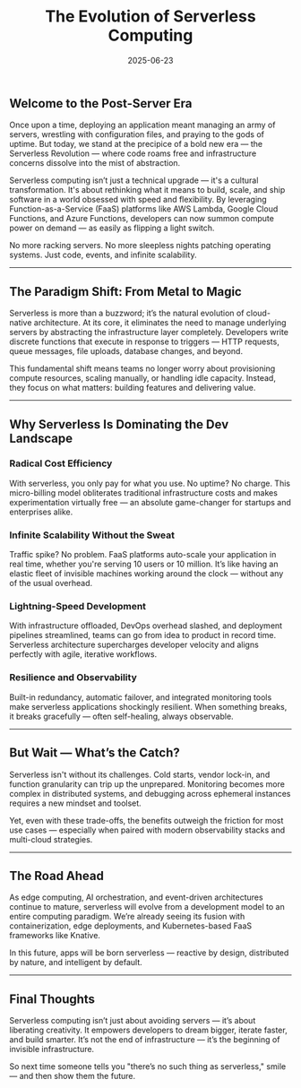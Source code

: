 ﻿---
date: '2025-06-23'
title: 'The Evolution of Serverless Computing'
description: 'A deep dive into how serverless architectures are revolutionizing application development, reducing costs, and enabling developers to focus more on code and less on infrastructure.'
categories:
  - 'Serverless'
  - 'Cloud Computing'
  - 'DevOps'
---

## Welcome to the Post-Server Era

Once upon a time, deploying an application meant managing an army of servers, wrestling with configuration files, and praying to the gods of uptime. But today, we stand at the precipice of a bold new era — the Serverless Revolution — where code roams free and infrastructure concerns dissolve into the mist of abstraction.

Serverless computing isn’t just a technical upgrade — it's a cultural transformation. It's about rethinking what it means to build, scale, and ship software in a world obsessed with speed and flexibility. By leveraging Function-as-a-Service (FaaS) platforms like AWS Lambda, Google Cloud Functions, and Azure Functions, developers can now summon compute power on demand — as easily as flipping a light switch.

No more racking servers. No more sleepless nights patching operating systems. Just code, events, and infinite scalability.

---

## The Paradigm Shift: From Metal to Magic

Serverless is more than a buzzword; it’s the natural evolution of cloud-native architecture. At its core, it eliminates the need to manage underlying servers by abstracting the infrastructure layer completely. Developers write discrete functions that execute in response to triggers — HTTP requests, queue messages, file uploads, database changes, and beyond.

This fundamental shift means teams no longer worry about provisioning compute resources, scaling manually, or handling idle capacity. Instead, they focus on what matters: building features and delivering value.

---

## Why Serverless Is Dominating the Dev Landscape

### Radical Cost Efficiency

With serverless, you only pay for what you use. No uptime? No charge. This micro-billing model obliterates traditional infrastructure costs and makes experimentation virtually free — an absolute game-changer for startups and enterprises alike.

### Infinite Scalability Without the Sweat

Traffic spike? No problem. FaaS platforms auto-scale your application in real time, whether you're serving 10 users or 10 million. It’s like having an elastic fleet of invisible machines working around the clock — without any of the usual overhead.

### Lightning-Speed Development

With infrastructure offloaded, DevOps overhead slashed, and deployment pipelines streamlined, teams can go from idea to product in record time. Serverless architecture supercharges developer velocity and aligns perfectly with agile, iterative workflows.

### Resilience and Observability

Built-in redundancy, automatic failover, and integrated monitoring tools make serverless applications shockingly resilient. When something breaks, it breaks gracefully — often self-healing, always observable.

---

## But Wait — What’s the Catch?

Serverless isn't without its challenges. Cold starts, vendor lock-in, and function granularity can trip up the unprepared. Monitoring becomes more complex in distributed systems, and debugging across ephemeral instances requires a new mindset and toolset.

Yet, even with these trade-offs, the benefits outweigh the friction for most use cases — especially when paired with modern observability stacks and multi-cloud strategies.

---

## The Road Ahead

As edge computing, AI orchestration, and event-driven architectures continue to mature, serverless will evolve from a development model to an entire computing paradigm. We’re already seeing its fusion with containerization, edge deployments, and Kubernetes-based FaaS frameworks like Knative.

In this future, apps will be born serverless — reactive by design, distributed by nature, and intelligent by default.

---

## Final Thoughts

Serverless computing isn’t just about avoiding servers — it’s about liberating creativity. It empowers developers to dream bigger, iterate faster, and build smarter. It’s not the end of infrastructure — it’s the beginning of invisible infrastructure.

So next time someone tells you "there’s no such thing as serverless," smile — and then show them the future.